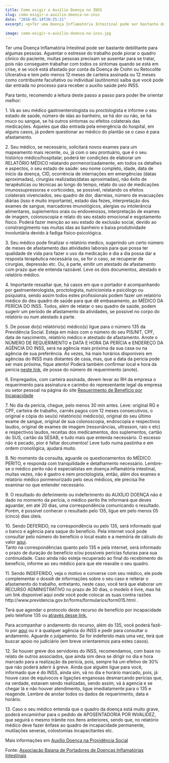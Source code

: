 ```yaml
---
title: Como exigir o Auxílio Doença no INSS
slug: como-exigir-o-auxilio-doenca-no-inss
date: "2016-01-14T20:25:21"
excerpt: <p>Ter uma Doença Inflamatória Intestinal pode ser bastante debilitante para algumas pessoas. Aguentar o estresse do trabalho pode piorar o quadro clinico do paciente, muitas pessoas precisam se ausentar para &hellip;</p>
 
image: como-exigir-o-auxilio-doenca-no-inss.jpg
---
```

<p>Ter uma Doença Inflamatória Intestinal pode ser bastante debilitante para algumas pessoas. Aguentar o estresse do trabalho pode piorar o quadro clinico do paciente, muitas pessoas precisam se ausentar para se tratar, pois não conseguem trabalhar com todos os sintomas quando se está em crise, e se você está afastado por conta da Doença de Crohn ou Retocolite Ulcerativa e tem pelo menos 12 meses de carteira assinada ou 12 meses como contribuinte facultativo ou individual (autônomo) saiba que você pode dar entrada no processo para receber o auxílio saúde pelo INSS.</p>
<p>Para tanto, recomendo a leitura deste passo a passo para poder lhe orientar melhor:</p>
<p><span class="number">1</span>. Vá ao seu médico gastroenterologista ou proctologista e informe o seu estado de saúde, número de idas ao banheiro, se há dor ou não, se há muco ou sangue, se há outros sintomas ou efeitos colaterais das medicações. Aqueles que dão entrada pela emergência do hospital, em alguns casos, já podem questionar ao médico do plantão se o caso é para afastamento.</p>
<p><span class="number">2</span>. Seu médico, se necessário, solicitará novos exames para um mapeamento mais recente, ou, já com o seu prontuário, que é o seu histórico médico/hospitalar, poderá ter condições de elaborar um RELATÓRIO MÉDICO relatando pormenorizadamente, em todos os detalhes e aspectos, o seu estado de saúde: seu nome completo, idade, data de início da doença, CID, ocorrência de internações em emergências (datas aproximadas), cirurgias realizadas(datas aproximadas), não êxito de terapêuticas ou técnicas ao longo do tempo, relato do uso de medicações imunossupressoras e corticoides, se possível, relatando os efeitos colaterais vivenciados, seu quadro de dor, diarreias, número de evacuações diárias (isso é muito importante), estado das fezes, interpretação dos exames de sangue, marcadores imunológicos, alergias ou intolerância alimentares, suplementos orais ou endovenosos, interpretação de exames de imagem, colonoscopia e relato do seu estado emocional e esgotamento físico. Poderá fazer menção ao seu estado de exclusão social, devido ao constrangimento nas muitas idas ao banheiro e baixa produtividade involuntária devido à fadiga físico-psicológica.</p>
<p><span class="number">3</span>. Seu médico pode finalizar o relatório medico, sugerindo um certo número de meses de afastamento das atividades laborais para que possa ter qualidade de vida para fazer o uso da medicação e dia a dia possa dar a resposta terapêutica necessária ou, se for o caso, se recuperar de cirurgias, depressão etc. Ou, à parte, emitir um atestado de afastamento com prazo que ele entenda razoável. Leve os dois documentos, atestado e relatório médico.</p>
<p><span class="number">4</span>. Importante ressaltar que, há casos em que o portador é acompanhando por gastroenterologista, proctologista, nutricionista e psicólogo ou psiquiatra, sendo assim todos estes profissionais podem fazer um relatório médico do deu quadro de saúde para que dê embasamento, ao MÉDICO DA PERÍCIA DO INSS. Todos, além de relatar o seu quadro de saúde, podem sugerir um período de afastamento da atividades, se possível no corpo do relatório ou num atestado à parte.</p>
<p><span class="number">5</span>. De posse do(s) relatório(s) médico(s) ligue para o número 135 da Previdência Social. Esteja em mãos com o número do seu PIS/NIT, CPF, data de nascimento, relatório médico e atestado de afastamento. Anote o NÚMERO DE REQUERIMENTO e DATA E HORA DA PERÍCIA e ENDEREÇO DA AGÊNCIA DO INSS, será na agência mais próxima da sua casa ou na agência de sua preferência. Às vezes, há mais horários disponíveis em agências do INSS mais distantes de casa, mas, que a data da perícia pode ser mais próxima, fique atento! Poderá também confirmar local e hora da perícia <a href="http://www2.dataprev.gov.br/sabiweb/consulta/inicio.view#sabiweb" target="_blank">neste link</a>, de posse do número de requerimento (anote).</p>
<p><span class="number">6</span>. Empregados, com carteira assinada, devem levar ao RH da empresa o requerimento para assinatura e carimbo do representante legal da empresa ou setor pessoal na página do site <a href="http://www.previdencia.gov.br/forms/formularios/form019.html" target="_blank">Requerimento de Benefício por Incapacidade</a></p>
<p><span class="number">7</span>. No dia da perícia, chegue, pelo menos 30 min antes. Leve: original RG e CPF, carteira de trabalho, carnês pagos com 12 meses consecutivos, o original e cópia do seu(s) relatório(s) médico(s), original do seu último exame de sangue, original de sua colonoscopia, endoscopia e respectivos laudos, original de exames de imagem (ressonâncias, ultrasson, raio x etc) e respectivos laudos, receitas dos medicamentos, dos suplementos, cartão do SUS, cartão da SESAB, e tudo mais que entenda necessário. O excesso não é pecado, pior é faltar documentos! Leve tudo numa pastinha e em ordem cronológica, ajudará muito.</p>
<p><span class="number">8</span>. No momento da consulta, aguarde os questionamentos do MÉDICO PERITO, e responda com tranquilidade e detalhamento necessário. Lembre-se o médico perito não é especialistas em doença inflamatória intestinal, muitas vezes, não é gastro e nem proctologista, então, além dos exames e relatório médico pormenorizado pelo seus médicos, ele precisa lhe examinar no que entender necessário.</p>
<p><span class="number">9</span>. O resultado do deferimento ou indeferimento do AUXÍLIO DOENÇA não é dado no momento da perícia, o médico perito lhe informará que deves aguardar, em até 20 dias, uma correspondência comunicando o resultado. Porém, é possível conhecer o resultado pelo 135, ligue em pelo menos 05 (cinco) dias úteis.</p>
<p><span class="number">10</span>. Sendo DEFERIDO, na correspondência ou pelo 135, será informado qual o banco e agência para saque do benefício. Pela internet você pode consultar pelo número do benefício o local exato e a memória de cálculo do valor <a href="http://www2.dataprev.gov.br/sabiweb/consulta/inicio.view#sabiweb" target="_blank">aqui</a>.<br />
Tanto na correspondências quanto pelo 135 e pela internet, será informado o prazo de duração do benefício e/ou possíveis perícias futuras para sua continuidade. Caso ainda não esteja recuperado ao final do recebimento do benefício, informe ao seu médico para que ele reavalie o seu quadro.</p>
<p><span class="number">11</span>. Sendo INDEFERIDO, veja o motivo e converse com seu médico, ele pode complementar o dossiê de informações sobre o seu caso e reiterar o afastamento do trabalho, entretanto, neste caso, você terá que elaborar um RECURSO ADMINISTRATIVO no prazo de 30 dias, o modelo é livre, mas há um link disponível aqui onde você pode colocar as suas contra razões http://www.previdencia.gov.br/forms/formularios/form015.html .</p>
<p>Terá que agendar o protocolo deste recurso de benefício por incapacidade pelo telefone 135 ou <a href="http://www2.dataprev.gov.br/prevagenda/OpcaoInicialTela.view" target="_blank">através desse link.</a></p>
<p>Para acompanhar o andamento do recurso, além do 135, você poderá fazê-lo por <a href="http://erecursos.previdencia.gov.br/web" target="_blank">aqui</a> ou ir à qualquer agência do INSS e pedir para consultar o andamento. Aguarde o julgamento. Se for indeferido mais uma vez, terá que buscar apoio no judiciário (em breve orientaremos para estes casos).</p>
<p><span class="number">12</span>. Se houver greve dos servidores do INSS, recomendamos, com base no relato de outros associados, que ainda sim deva se dirigir no dia e hora marcado para a realização da perícia, pois, sempre há um efetivo de 30% que não poderá aderir à greve. Ainda que alguém ligue para você, informado que é do INSS, ainda sim, vá no dia e horário marcado, pois, já houve caso de equívocos e ligações enganosas desmarcando perícias que, na verdade, estavam sendo realizadas, sendo assim, vá à agencia e se chegar lá e não houver atendimento, ligue imediatamente para o 135 e reagende. Lembre de anotar todos os dados de requerimento, data e horário.</p>
<p><span class="number">13</span>. Caso o seu médico entenda que o quadro da doença está muito grave, poderá encaminhar para o pedido de APOSENTADORIA POR INVALIDEZ, que seguirá o mesmo trâmite nos itens anteriores, sendo que, no relatório médico deve fazer ênfase ao quadro de incapacidade permanente, mutilações severas, colostomias incapacitantes etc.</p>
<p>Mais informações em <a href="http://www.previdencia.gov.br/servicos-ao-cidadao/todos-os-servicos/auxilio-doenca/" target="_blank">Auxílio Doença na Providência Social</a></p>
<p>Fonte: <a href="https://www.facebook.com/ABADII01" target="_blank">Associação Baiana de Portadores de Doenças Inflamatórias Intestinais</a></p>

  